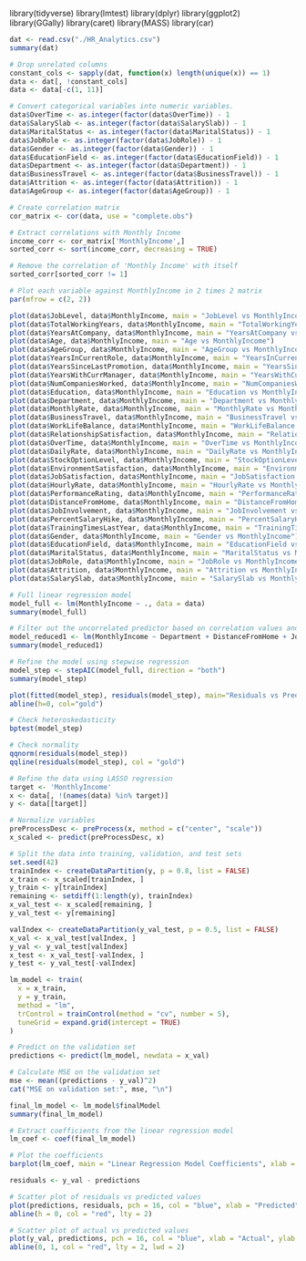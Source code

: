 library(tidyverse)
library(lmtest)
library(dplyr)
library(ggplot2)
library(GGally)
library(caret)
library(MASS)
library(car)

```r
dat <- read.csv("./HR_Analytics.csv")
summary(dat)
```
```r
# Drop unrelated columns
constant_cols <- sapply(dat, function(x) length(unique(x)) == 1)
data <- dat[, !constant_cols]
data <- data[-c(1, 11)]
```
```r
# Convert categorical variables into numeric variables.
data$OverTime <- as.integer(factor(data$OverTime)) - 1
data$SalarySlab <- as.integer(factor(data$SalarySlab)) - 1
data$MaritalStatus <- as.integer(factor(data$MaritalStatus)) - 1
data$JobRole <- as.integer(factor(data$JobRole)) - 1
data$Gender <- as.integer(factor(data$Gender)) - 1
data$EducationField <- as.integer(factor(data$EducationField)) - 1
data$Department <- as.integer(factor(data$Department)) - 1
data$BusinessTravel <- as.integer(factor(data$BusinessTravel)) - 1
data$Attrition <- as.integer(factor(data$Attrition)) - 1
data$AgeGroup <- as.integer(factor(data$AgeGroup)) - 1
```
```r
# Create correlation matrix
cor_matrix <- cor(data, use = "complete.obs")
```
```r
# Extract correlations with Monthly Income
income_corr <- cor_matrix['MonthlyIncome',]
sorted_corr <- sort(income_corr, decreasing = TRUE)
```
```r
# Remove the correlation of 'Monthly Income' with itself
sorted_corr[sorted_corr != 1]
```
```r
# Plot each variable against MonthlyIncome in 2 times 2 matrix
par(mfrow = c(2, 2))

plot(data$JobLevel, data$MonthlyIncome, main = "JobLevel vs MonthlyIncome")
plot(data$TotalWorkingYears, data$MonthlyIncome, main = "TotalWorkingYears vs MonthlyIncome")
plot(data$YearsAtCompany, data$MonthlyIncome, main = "YearsAtCompany vs MonthlyIncome")
plot(data$Age, data$MonthlyIncome, main = "Age vs MonthlyIncome")
plot(data$AgeGroup, data$MonthlyIncome, main = "AgeGroup vs MonthlyIncome")
plot(data$YearsInCurrentRole, data$MonthlyIncome, main = "YearsInCurrentRole vs MonthlyIncome")
plot(data$YearsSinceLastPromotion, data$MonthlyIncome, main = "YearsSinceLastPromotion vs MonthlyIncome")
plot(data$YearsWithCurrManager, data$MonthlyIncome, main = "YearsWithCurrManager vs MonthlyIncome")
plot(data$NumCompaniesWorked, data$MonthlyIncome, main = "NumCompaniesWorked vs MonthlyIncome")
plot(data$Education, data$MonthlyIncome, main = "Education vs MonthlyIncome")
plot(data$Department, data$MonthlyIncome, main = "Department vs MonthlyIncome")
plot(data$MonthlyRate, data$MonthlyIncome, main = "MonthlyRate vs MonthlyIncome")
plot(data$BusinessTravel, data$MonthlyIncome, main = "BusinessTravel vs MonthlyIncome")
plot(data$WorkLifeBalance, data$MonthlyIncome, main = "WorkLifeBalance vs MonthlyIncome")
plot(data$RelationshipSatisfaction, data$MonthlyIncome, main = "RelationshipSatisfaction vs MonthlyIncome")
plot(data$OverTime, data$MonthlyIncome, main = "OverTime vs MonthlyIncome")
plot(data$DailyRate, data$MonthlyIncome, main = "DailyRate vs MonthlyIncome")
plot(data$StockOptionLevel, data$MonthlyIncome, main = "StockOptionLevel vs MonthlyIncome")
plot(data$EnvironmentSatisfaction, data$MonthlyIncome, main = "EnvironmentSatisfaction vs MonthlyIncome")
plot(data$JobSatisfaction, data$MonthlyIncome, main = "JobSatisfaction vs MonthlyIncome")
plot(data$HourlyRate, data$MonthlyIncome, main = "HourlyRate vs MonthlyIncome")
plot(data$PerformanceRating, data$MonthlyIncome, main = "PerformanceRating vs MonthlyIncome")
plot(data$DistanceFromHome, data$MonthlyIncome, main = "DistanceFromHome vs MonthlyIncome")
plot(data$JobInvolvement, data$MonthlyIncome, main = "JobInvolvement vs MonthlyIncome")
plot(data$PercentSalaryHike, data$MonthlyIncome, main = "PercentSalaryHike vs MonthlyIncome")
plot(data$TrainingTimesLastYear, data$MonthlyIncome, main = "TrainingTimesLastYear vs MonthlyIncome")
plot(data$Gender, data$MonthlyIncome, main = "Gender vs MonthlyIncome")
plot(data$EducationField, data$MonthlyIncome, main = "EducationField vs MonthlyIncome")
plot(data$MaritalStatus, data$MonthlyIncome, main = "MaritalStatus vs MonthlyIncome")
plot(data$JobRole, data$MonthlyIncome, main = "JobRole vs MonthlyIncome")
plot(data$Attrition, data$MonthlyIncome, main = "Attrition vs MonthlyIncome")
plot(data$SalarySlab, data$MonthlyIncome, main = "SalarySlab vs MonthlyIncome")
```
```r
# Full linear regression model
model_full <- lm(MonthlyIncome ~ ., data = data)
summary(model_full)
```
```r
# Filter out the uncorrelated predictor based on correlation values and plots.
model_reduced1 <- lm(MonthlyIncome ~ Department + DistanceFromHome + JobLevel + JobRole + SalarySlab + Age + TotalWorkingYears + YearsWithCurrManager, data)
summary(model_reduced1)
```
```r
# Refine the model using stepwise regression
model_step <- stepAIC(model_full, direction = "both")
summary(model_step)

plot(fitted(model_step), residuals(model_step), main="Residuals vs Predicted Values", xlab="Predicted Values", ylab="Residuals")
abline(h=0, col="gold")
```
```r
# Check heteroskedasticity
bptest(model_step)
```
```r
# Check normality
qqnorm(residuals(model_step))
qqline(residuals(model_step), col = "gold")
```



```r
# Refine the data using LASSO regression
target <- 'MonthlyIncome'
x <- data[, !(names(data) %in% target)]
y <- data[[target]]

# Normalize variables
preProcessDesc <- preProcess(x, method = c("center", "scale"))
x_scaled <- predict(preProcessDesc, x)

# Split the data into training, validation, and test sets
set.seed(42)
trainIndex <- createDataPartition(y, p = 0.8, list = FALSE)
x_train <- x_scaled[trainIndex, ]
y_train <- y[trainIndex]
remaining <- setdiff(1:length(y), trainIndex)
x_val_test <- x_scaled[remaining, ]
y_val_test <- y[remaining]

valIndex <- createDataPartition(y_val_test, p = 0.5, list = FALSE)
x_val <- x_val_test[valIndex, ]
y_val <- y_val_test[valIndex]
x_test <- x_val_test[-valIndex, ]
y_test <- y_val_test[-valIndex]
```
```r
lm_model <- train(
  x = x_train,
  y = y_train,
  method = "lm",
  trControl = trainControl(method = "cv", number = 5),
  tuneGrid = expand.grid(intercept = TRUE)
)

# Predict on the validation set
predictions <- predict(lm_model, newdata = x_val)

# Calculate MSE on the validation set
mse <- mean((predictions - y_val)^2)
cat("MSE on validation set:", mse, "\n")

final_lm_model <- lm_model$finalModel
summary(final_lm_model)
```
```r
# Extract coefficients from the linear regression model
lm_coef <- coef(final_lm_model)

# Plot the coefficients
barplot(lm_coef, main = "Linear Regression Model Coefficients", xlab = "Variables", ylab = "Coefficient Value")
```
```r
residuals <- y_val - predictions

# Scatter plot of residuals vs predicted values
plot(predictions, residuals, pch = 16, col = "blue", xlab = "Predicted", ylab = "Residuals", main = "Residuals vs Predicted")
abline(h = 0, col = "red", lty = 2)
```
```r
# Scatter plot of actual vs predicted values
plot(y_val, predictions, pch = 16, col = "blue", xlab = "Actual", ylab = "Predicted", main = "Actual vs Predicted Values")
abline(0, 1, col = "red", lty = 2, lwd = 2)
```
